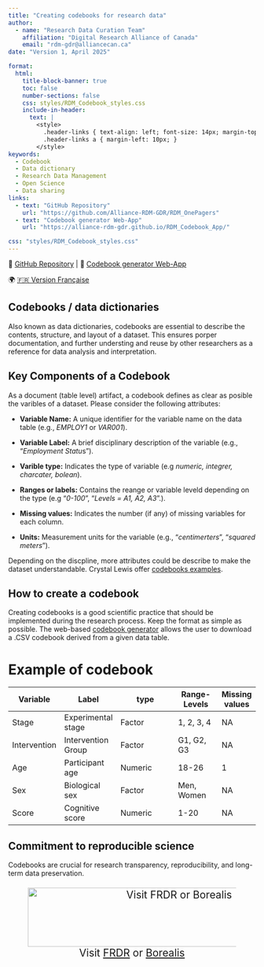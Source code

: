 ```yaml
---
title: "Creating codebooks for research data" 
author: 
  - name: "Research Data Curation Team"
    affiliation: "Digital Research Alliance of Canada"
    email: "rdm-gdr@alliancecan.ca"
date: "Version 1, April 2025"

format: 
  html:
    title-block-banner: true
    toc: false
    number-sections: false
    css: styles/RDM_Codebook_styles.css
    include-in-header: 
      text: |
        <style>
          .header-links { text-align: left; font-size: 14px; margin-top: -15px; }
          .header-links a { margin-left: 10px; }
        </style>
keywords: 
  - Codebook
  - Data dictionary
  - Research Data Management
  - Open Science
  - Data sharing
links: 
  - text: "GitHub Repository"
    url: "https://github.com/Alliance-RDM-GDR/RDM_OnePagers"
  - text: "Codebook generator Web-App"
    url: "https://alliance-rdm-gdr.github.io/RDM_Codebook_App/"

css: "styles/RDM_Codebook_styles.css"
---
```


::: {#header-info}
<div class="header-links">
🔗 <a href="https://github.com/Alliance-RDM-GDR/RDM_OnePagers" target="_blank">GitHub Repository</a> |
📄 <a href="https://alliance-rdm-gdr.github.io/RDM_Codebook_App/" target="_blank">Codebook generator Web-App</a>
</div>

<div class="language-switch">
🌍 <a href="https://alliance-rdm-gdr.github.io/RDM_OnePagers/RDM_Codebook_fr.html" target="_blank">🇫🇷 Version Française</a>
</div>
:::

## Codebooks / data dictionaries

Also known as data dictionaries, codebooks are essential to describe the contents, structure, and layout of a dataset. This ensures porper documentation, and further understing and reuse by other researchers as a reference for data analysis and interpretation.

## Key Components of a Codebook

As a document (table level) artifact, a codebook defines as clear as posible the varibles of a dataset. Please consider the following attributes:

::: {.box}
- **Variable Name:** A unique identifier for the variable name on the data table (e.g., *EMPLOY1* or *VAR001*).

- **Variable Label:** A brief disciplinary description of the variable (e.g., "*Employment Statu*s").

- **Varible type:** Indicates the type of variable (e.g *numeric, integrer, charcater, bolean*).

- **Ranges or labels:** Contains the reange or variable leveld depending on the type (e.g "*0-100*", "*Levels = A1, A2, A3*".).

- **Missing values:** Indicates the number (if any) of missing variables for each column.

- **Units:** Measurement units for the variable (e.g., "*centimerters*", "*squared meters*").
:::

::: {.callout-tip}
Depending on the discpline, more attributes could be describe to make the dataset understandable. Crystal Lewis offer [codebooks examples](https://osf.io/925sh).
:::

## How to create a codebook 

Creating codebooks is a good scientific practice that should be implemented during the research process. Keep the format as simple as possible. The web-based [codebook generator](https://alliance-rdm-gdr.github.io/RDM_Codebook_App/) allows the user to download a .CSV codebook derived from a given data table.


# Example of codebook

::: {style="text-align: left; font-size: 80%"}
| **Variable**  | **Label**          |**type**  | **Range-Levels**| **Missing values**| **units** |
|---------------|--------------------|----------------------------|-------------------|-----------|
| Stage         | Experimental stage | Factor   |1, 2, 3, 4       |NA                 |NA         |
| Intervention  | Intervention Group | Factor   |G1, G2, G3       |NA                 |NA         |
| Age           | Participant age    | Numeric  |18-26            |1                  |Years      |
| Sex           | Biological sex     | Factor   |Men, Women       |NA                 |NA         |
| Score         | Cognitive score    | Numeric  |1-20             |NA                 |AU         |

:::


::: {.callout-tip}
## Commitment to reproducible science
Codebooks are crucial for research transparency, reproducibility, and long-term data preservation. 
:::

::: {style="text-align: center;font-size: 150%"}
![Visit [FRDR](https://www.frdr-dfdr.ca/repo/) or [Borealis](https://borealisdata.ca/)](images/General/Repositories_Logo.png){fig-alt="Logos of two Canadian research data repositories: FRDR (Federated Research Data Repository) and Borealis. The FRDR logo features a geometric pattern of yellow squares forming a diamond shape, with the repository name in black and gold text. The Borealis logo includes an artistic depiction of the Northern Lights over mountains and a lake, with the repository name in bold white text. " fig-align="center" width="600" height="120"}
:::
